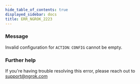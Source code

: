 ```yaml
---
hide_table_of_contents: true
displayed_sidebar: docs
title: ERR_NGROK_2223
---
```




### Message

Invalid configuration for `ACTION`: `CONFIG` cannot be empty.

<ErrorDetails error="err_ngrok_2223" />

### Further help

If you're having trouble resolving this error, please reach out to [support@ngrok.com](mailto:support@ngrok.com?subject=Help%20with%20ERR_NGROK_2223)
